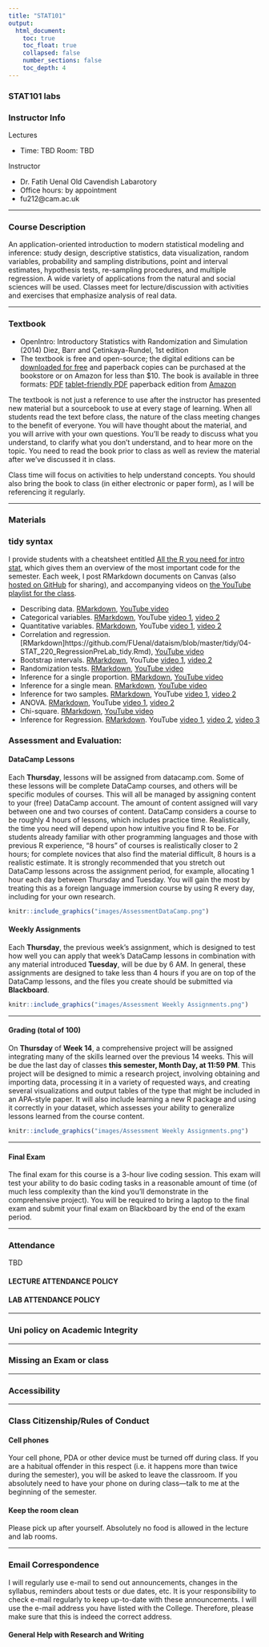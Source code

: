 ```yaml
---
title: "STAT101"
output: 
  html_document:
    toc: true
    toc_float: true
    collapsed: false
    number_sections: false
    toc_depth: 4
---
```


### STAT101 labs

### Instructor Info

Lectures

- Time:	TBD 	Room: TBD

Instructor

- Dr. Fatih Uenal	Old Cavendish Labarotory
- Office hours:	by appointment
- fu212@cam.ac.uk

---

### Course Description 

An application-oriented introduction to modern statistical modeling and inference: study design, descriptive statistics, data visualization, random variables, probability and sampling distributions, point and interval estimates, hypothesis tests, re-sampling procedures, and multiple regression. A wide variety of applications from the natural and social sciences will be used. Classes meet for lecture/discussion with activities and exercises that emphasize analysis of real data.

---

### Textbook


  - OpenIntro: Introductory Statistics with Randomization and Simulation (2014)
      Diez, Barr and Çetinkaya-Rundel, 1st edition
  - The textbook is free and open-source; the digital editions can be [downloaded for free](https://www.openintro.org/) and paperback copies can be purchased at the           bookstore or on Amazon for less than $10. The book is available in three formats:
      [PDF](https://www.openintro.org/download.php?file=isrs1)
      [tablet-friendly PDF](https://www.openintro.org/download.php?file=isrs1)
      paperback edition from [Amazon](https://www.amazon.com/Introductory-Statistics-Randomization-Simulation-David/dp/1500576697)


The textbook is not just a reference to use after the instructor has presented new material but a sourcebook to use at every stage of learning. When all students read the text before class, the nature of the class meeting changes to the benefit of everyone. You will have thought about the material, and you will arrive with your own questions. You’ll be ready to discuss what you understand, to clarify what you don’t understand, and to hear more on the topic. You need to read the book prior to class as well as review the material after we’ve discussed it in class.

Class time will focus on activities to help understand concepts. You should also bring the book to class (in either electronic or paper form), as I will be referencing it regularly.

---

### Materials

### tidy syntax

I provide students with a cheatsheet entitled [All the R you need for intro stat](https://github.com/FUenal/dataism/blob/master/all_the_R_you_need_tidy.Rmd), which gives them an overview of the most important code for the semester. Each week, I post RMarkdown documents on Canvas (also [hosted on GitHub](https://github.com/FUenal/dataism/blob/master/tidy/) for sharing), and accompanying videos on [the YouTube playlist for the class](https://www.youtube.com/playlist?list=PLik6fAQnSI93eBVuAONFBCVdOd7VFhKQX).

- Describing data. [RMarkdown](https://github.com/FUenal/dataism/blob/master/tidy/01-STAT_220_DescribingDataPreLab_tidy.Rmd), [YouTube video](https://www.youtube.com/watch?v=vMZXK_RJ-_k&list=PLik6fAQnSI93eBVuAONFBCVdOd7VFhKQX&index=2)
- Categorical variables. [RMarkdown](https://github.com/FUenal/dataism/blob/master/tidy/02-STAT_220_CategoricalVariablesPreLab_tidy.Rmd), YouTube [video 1](https://www.youtube.com/watch?v=Ir-LeWndP70&list=PLik6fAQnSI93eBVuAONFBCVdOd7VFhKQX&index=3), [video 2](https://www.youtube.com/watch?v=Q3HJSCG3GOQ&list=PLik6fAQnSI93eBVuAONFBCVdOd7VFhKQX&index=4)
- Quantitative variables. [RMarkdown](https://github.com/FUenal/dataism/blob/master/tidy/03-STAT_220_QuantitativeVariablesPreLab_tidy.Rmd), YouTube [video 1](https://www.youtube.com/watch?v=f2TKQYizfqA&list=PLik6fAQnSI93eBVuAONFBCVdOd7VFhKQX&index=5), [video 2](https://www.youtube.com/watch?v=siB6pydmQYY&list=PLik6fAQnSI93eBVuAONFBCVdOd7VFhKQX&index=6)
- Correlation and regression. [RMarkdown]https://github.com/FUenal/dataism/blob/master/tidy/04-STAT_220_RegressionPreLab_tidy.Rmd), [YouTube video](https://www.youtube.com/watch?v=j5mu5XcJD_w&list=PLik6fAQnSI93eBVuAONFBCVdOd7VFhKQX&index=7)
- Bootstrap intervals. [RMarkdown](https://github.com/FUenal/dataism/blob/master/tidy/05-STAT_220_BootstrapPreLab-tidy.Rmd), YouTube [video 1](https://www.youtube.com/watch?v=FE6_NrUXgMI&list=PLik6fAQnSI93eBVuAONFBCVdOd7VFhKQX&index=8), [video 2](https://www.youtube.com/watch?v=IPQaqi6rP0o&list=PLik6fAQnSI93eBVuAONFBCVdOd7VFhKQX&index=9)
- Randomization tests. [RMarkdown](https://github.com/FUenal/dataism/blob/master/tidy/06-STAT_220_RandomizationPreLab-tidy.Rmd), [YouTube video](https://www.youtube.com/watch?v=2KwN-JrVfwQ&list=PLik6fAQnSI93eBVuAONFBCVdOd7VFhKQX&index=10)
- Inference for a single proportion. [RMarkdown](https://github.com/FUenal/dataism/blob/master/tidy/07-STAT_220_InferenceSingleProportionPreLab-tidy.Rmd), [YouTube video](https://www.youtube.com/watch?v=H8msMGkUmp0&list=PLik6fAQnSI93eBVuAONFBCVdOd7VFhKQX&index=11)
- Inference for a single mean. [RMarkdown](https://github.com/FUenal/dataism/blob/master/tidy/08-STAT_220_InferenceSingleMeanPreLab-tidy.Rmd), [YouTube video](https://www.youtube.com/watch?v=VvjImYrUobA&list=PLik6fAQnSI93eBVuAONFBCVdOd7VFhKQX&index=12)
- Inference for two samples. [RMarkdown](https://github.com/FUenal/dataism/blob/master/tidy/09-STAT_220_TwoSamplePreLab-tidy.Rmd), YouTube [video 1](https://www.youtube.com/watch?v=4zVAN4gqAmQ&list=PLik6fAQnSI93eBVuAONFBCVdOd7VFhKQX&index=13), [video 2](https://www.youtube.com/watch?v=lvZphz3-oXE&list=PLik6fAQnSI93eBVuAONFBCVdOd7VFhKQX&index=14)
- ANOVA. [RMarkdown](https://github.com/FUenal/dataism/blob/master/tidy/10-STAT_220_ANOVAPreLab-tidy.Rmd), YouTube [video 1](https://www.youtube.com/watch?v=iul28zUiCM4&list=PLik6fAQnSI93eBVuAONFBCVdOd7VFhKQX&index=15), [video 2](https://www.youtube.com/watch?v=kXJOwsRqd8g&list=PLik6fAQnSI93eBVuAONFBCVdOd7VFhKQX&index=16)
- Chi-square. [RMarkdown](https://github.com/FUenal/dataism/blob/master/tidy/11-STAT_220_ChiSquarePreLab-tidy.Rmd), [YouTube video](https://www.youtube.com/watch?v=WfNRZfd9z-Y&list=PLik6fAQnSI93eBVuAONFBCVdOd7VFhKQX&index=17)
- Inference for Regression. [RMarkdown](https://github.com/FUenal/dataism/blob/master/tidy/12-STAT_220_RegressionInferencePreLab-tidy.Rmd). YouTube [video 1](https://www.youtube.com/watch?v=TY30JLeYwKA&list=PLik6fAQnSI93eBVuAONFBCVdOd7VFhKQX&index=18), [video 2](https://www.youtube.com/watch?v=MkjiMRhKNt4&list=PLik6fAQnSI93eBVuAONFBCVdOd7VFhKQX&index=19), [video 3](https://www.youtube.com/watch?v=Xy8zbV9bA7A&list=PLik6fAQnSI93eBVuAONFBCVdOd7VFhKQX&index=20)


### Assessment and Evaluation:

#### DataCamp Lessons

Each **Thursday**, lessons will be assigned from datacamp.com. Some of these lessons will be complete DataCamp courses, and others will be specific modules of courses. This will all be managed by assigning content to your (free) DataCamp account. The amount
of content assigned will vary between one and two courses of content. DataCamp considers a course to be roughly 4 hours of lessons, which includes practice time. Realistically, the time you need will depend upon how intuitive you find R to be. For students already familiar with other programming languages and those with previous R experience, “8 hours” of courses is realistically closer to 2 hours; for complete novices that also find the material difficult, 8 hours is a realistic estimate. It is strongly recommended that you stretch out DataCamp lessons across the assignment period, for example, allocating 1 hour each day between Thursday and Tuesday. You will gain the most by treating this as a foreign language immersion course by using R every day, including for your own research.


<a href="https://fuenal.github.io/dataism/Lectures.html">
```r
knitr::include_graphics("images/AssessmentDataCamp.png")
```
</a>

#### Weekly Assignments

Each **Thursday**, the previous week’s assignment, which is designed to test how well you can apply that week’s DataCamp lessons in combination with any material introduced **Tuesday**, will be due by 6 AM. In general, these assignments are designed to take less than 4 hours if you are on top of the DataCamp lessons, and the files you create should be submitted via **Blackboard**.


<a href="https://fuenal.github.io/dataism/Lectures.html">
```r
knitr::include_graphics("images/Assessment Weekly Assignments.png")
```
</a>

---

#### Grading (total of 100)

On **Thursday** of **Week 14**, a comprehensive project will be assigned integrating many of the skills learned over the previous 14 weeks. This will be due the last day of classes **this semester, Month Day, at 11:59 PM**. This project will be designed to mimic a research project, involving obtaining and importing data, processing it in a variety of requested ways, and creating several visualizations and output tables of the type that might be included in an APA-style paper. It will also include learning a new R package and using it correctly in your dataset, which assesses your ability to generalize lessons learned from the course content.

<a href="https://fuenal.github.io/dataism/Lectures.html">
```r
knitr::include_graphics("images/Assessment Weekly Assignments.png")
```
</a>

---

#### Final Exam

The final exam for this course is a 3-hour live coding session. This exam will test your ability to do basic coding tasks in a reasonable amount of time (of much less complexity than the kind you’ll demonstrate in the comprehensive project). You will be required to bring a laptop to the final exam and submit your final exam on Blackboard by the end of the exam period.

---

### Attendance

TBD

#### LECTURE ATTENDANCE POLICY


#### LAB ATTENDANCE POLICY


---


### Uni policy on Academic Integrity


---


### Missing an Exam or class


---


### Accessibility


---


### Class Citizenship/Rules of Conduct


#### Cell phones

Your cell phone, PDA or other device must be turned off during class. If you are a habitual offender in this respect (i.e. it happens more than twice during the semester), you will be asked to leave the classroom. If you absolutely need to have your phone on during class—talk to me at the beginning of the semester.


#### Keep the room clean


Please pick up after yourself. Absolutely no food is allowed in the lecture and lab rooms.


--- 


### Email Correspondence

I will regularly use e-mail to send out announcements, changes in the syllabus, reminders about tests or due dates, etc. It is your responsibility to check e-mail regularly to keep up-to-date with these announcements. I will use the e-mail address you have listed with the College. Therefore, please make sure that this is indeed the correct address.


#### General Help with Research and Writing



